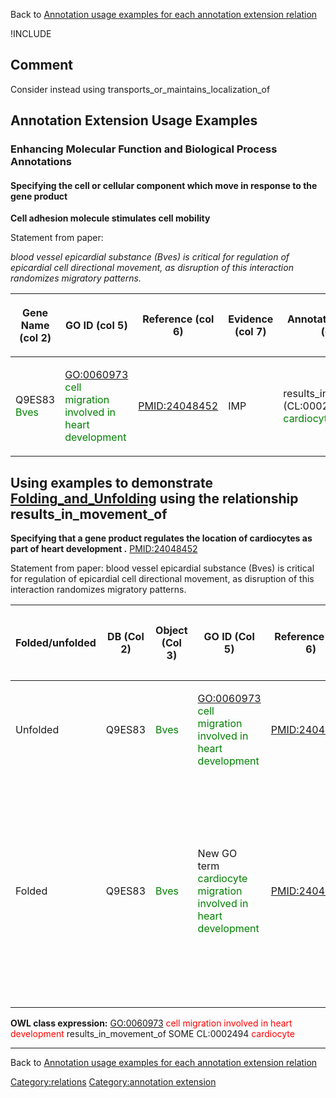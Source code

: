 Back to [http://wiki.geneontology.org/index.php/Annotation_usage_examples_for_each_annotation_extension_relation  Annotation usage examples for each annotation extension relation]

!INCLUDE

==Comment==

Consider instead using transports_or_maintains_localization_of

==Annotation Extension Usage Examples==

=== Enhancing Molecular Function and Biological Process Annotations ===

==== Specifying the cell or cellular component which move in response to the gene product ====

'''Cell adhesion molecule stimulates cell mobility'''

Statement from paper:  

''blood vessel epicardial substance (Bves) is critical for regulation of epicardial cell directional movement, as disruption of this interaction randomizes migratory patterns.''  

{| class="wikitable" border="1"
|-
! Gene Name (col 2)
! GO ID (col 5)
! Reference (col 6)
! Evidence (col 7)
! Annotation Extension (col 16)
|-
| Q9ES83 <span style="color:green">Bves</span>
| GO:0060973 <span style="color:green">cell migration involved in heart development</span>
| PMID:24048452 
| IMP
| results_in_movement_of (CL:0002494 <span style="color:green">cardiocyte</span>)
|}

== Using examples to demonstrate [[Folding_and_Unfolding]] using the relationship results_in_movement_of ==
'''Specifying that a gene product regulates the location of cardiocytes as part of heart development .''' PMID:24048452

Statement from paper:
blood vessel epicardial substance (Bves) is critical for regulation of epicardial cell directional movement, as disruption of this interaction randomizes migratory patterns. 

{| class="wikitable" border="1"
! Folded/unfolded
!DB (Col 2)
!Object (Col 3)
!GO ID (Col 5)
!Reference (Col 6)
!Extension (Col 16)
!Parent terms for new folded GO term
|-
| Unfolded
| Q9ES83 
| <span style="color:green">Bves</span>
| GO:0060973 <span style="color:green">cell migration involved in heart development</span>
| PMID:24048452 
| results_in_movement_of (CL:0002494 <span style="color:green">cardiocyte</span>) 
|
|-
| Folded
| Q9ES83 
| <span style="color:green">Bves</span>
| New GO term <span style="color:green">cardiocyte migration involved in heart development</span>
| PMID:24048452 
| 
| is_a GO:0060973 <span style="color:green">cell migration involved in heart development</span> AND is_a New GO term <span style="color:green">cardiocyte migration</span> (parent GO:0016477 <span style="color:green">cell migration</span>) 
|-
|}

'''OWL class expression:''' GO:0060973 <font color = "red">cell migration involved in heart development</font> results_in_movement_of SOME CL:0002494 <font color = "red">cardiocyte</font>

----


Back to [http://wiki.geneontology.org/index.php/Annotation_usage_examples_for_each_annotation_extension_relation  Annotation usage examples for each annotation extension relation]

[[Category:relations]]
[[Category:annotation extension]]